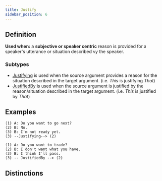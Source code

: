```yaml
---
title: Justify
sidebar_position: 6
---
```


## Definition

**Used when:** a **subjective or speaker centric** reason is provided for a speaker's utterance or situation described vy the speaker.

### Subtypes
- [Justifying](./justifying.mdx) is used when the source argument provides a reason for the situation described in the target argument. (i.e. *This* is justifying *That*)
- [JustifiedBy](./justifiedby.mdx) is used when the source argument is justified by the reason/situation described in the target argument. (i.e. *This* is justified by *That*)

## Examples

```
(1) A: Do you want to go next?
(2) B: No.
(3) B: I'm not ready yet.
(3) --Justifying--> (2)
```

```
(1) A: Do you want to trade?
(2) B: I don't want what you have.
(3) B: I think I'll pass.
(3) -- JustifiedBy --> (2)
```

## Distinctions


<Markdown />
